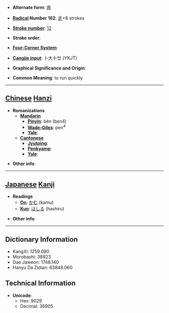 * '''Alternate form''': [[奔]]

* '''[[Wiktionary:Chinese radical index| Radical]] Number 162''': [[Wiktionary:Chinese radical index 辵|辵]]+8 strokes

* '''[[Wiktionary:Chinese total strokes index|Stroke number]]''': [[Wiktionary:Chinese total strokes index 12|12]]

* '''Stroke order''': 

* '''[[Wiktionary:Chinese four corner index|Four-Corner System]]''': 

* '''[[Wiktionary:Chinese Cangjie index|Cangjie input]]''': 卜大十廿 (YKJT)

* '''Graphical Significance and Origin''': 

* '''Common Meaning''': to run quickly

----

== [[Chinese]] [[Hanzi]] ==

* '''Romanizations'''
** '''[[Mandarin]]'''
*** '''[[Pinyin]]''': bèn (ben4)
*** '''[[Wade-Giles]]''': pen<sup>4</sup>
*** '''[[Yale]]''': 
** '''[[Cantonese]]'''
*** '''[[Jyutping]]''':
*** '''[[Penkyamp]]''': 
*** '''[[Yale]]''': 

* '''Other info''': 

----

== [[Japanese]] [[Kanji]] ==

* '''Readings'''
** '''[[On]]''': [[かむ]] (kamu)
** '''[[Kun]]''': [[はしる]] (hashiru)

* '''Other info''':  

----

== Dictionary Information ==

* KangXi: 1259.090
* Morobashi: 38923
* Dae Jaweon: 1748.140
* Hanyu Da Zidian: 63848.060

== Technical Information ==

* '''Unicode''':
** Hex: 9029
** Decimal: 36905